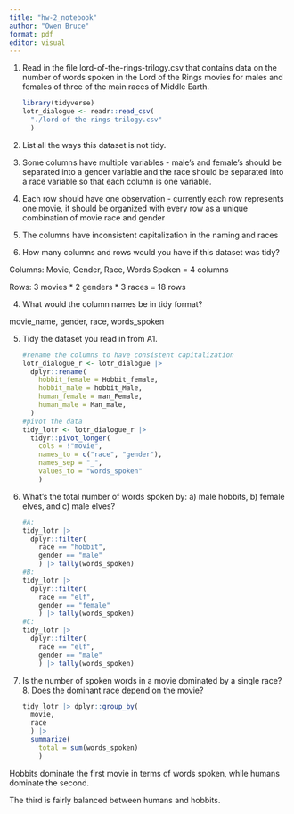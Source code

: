 ```yaml
---
title: "hw-2_notebook"
author: "Owen Bruce"
format: pdf
editor: visual
---
```


1.  Read in the file lord-of-the-rings-trilogy.csv that contains data on the number of words spoken in the Lord of the Rings movies for males and females of three of the main races of Middle Earth.

    ```r
    library(tidyverse)
    lotr_dialogue <- readr::read_csv(
      "./lord-of-the-rings-trilogy.csv"
      )
    ```

2.  List all the ways this dataset is not tidy.

3.  Some columns have multiple variables - male's and female's should be separated into a gender variable and the race should be separated into a race variable so that each column is one variable.

4.  Each row should have one observation - currently each row represents one movie, it should be organized with every row as a unique combination of movie race and gender

5.  The columns have inconsistent capitalization in the naming and races

6.  How many columns and rows would you have if this dataset was tidy?

Columns: Movie, Gender, Race, Words Spoken = 4 columns

Rows: 3 movies \* 2 genders \* 3 races = 18 rows

4.  What would the column names be in tidy format?

movie_name, gender, race, words_spoken

5.  Tidy the dataset you read in from A1.

    ```r
    #rename the columns to have consistent capitalization
    lotr_dialogue_r <- lotr_dialogue |>
      dplyr::rename(
        hobbit_female = Hobbit_female,
        hobbit_male = hobbit_Male,
        human_female = man_Female,
        human_male = Man_male,
      )
    #pivot the data
    tidy_lotr <- lotr_dialogue_r |>
      tidyr::pivot_longer(
        cols = !"movie",
        names_to = c("race", "gender"),
        names_sep = "_",
        values_to = "words_spoken"
        )
    ```

6.  What’s the total number of words spoken by: a) male hobbits, b) female elves, and c) male elves?

    ```r
    #A: 
    tidy_lotr |> 
      dplyr::filter(
        race == "hobbit",
        gender == "male"
        ) |> tally(words_spoken)
    #B:
    tidy_lotr |> 
      dplyr::filter(
        race == "elf",
        gender == "female"
        ) |> tally(words_spoken)
    #C:
    tidy_lotr |>
      dplyr::filter(
        race == "elf",
        gender == "male"
        ) |> tally(words_spoken)
    ```

7.  Is the number of spoken words in a movie dominated by a single race? 8. Does the dominant race depend on the movie?

    ```r
    tidy_lotr |> dplyr::group_by(
      movie,
      race
      ) |>
      summarize(
        total = sum(words_spoken)
        )

    ```

Hobbits dominate the first movie in terms of words spoken, while humans dominate the second.

The third is fairly balanced between humans and hobbits.
